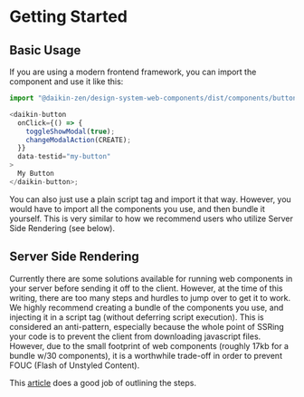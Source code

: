 
<Meta title="Components/Getting Started" />

# Getting Started

## Basic Usage

If you are using a modern frontend framework, you can import the component and use it like this:

```js
import "@daikin-zen/design-system-web-components/dist/components/button/index.js";

<daikin-button
  onClick={() => {
    toggleShowModal(true);
    changeModalAction(CREATE);
  }}
  data-testid="my-button"
>
  My Button
</daikin-button>;
```

You can also just use a plain script tag and import it that way.
However, you would have to import all the components you use, and then bundle it yourself.
This is very similar to how we recommend users who utilize Server Side Rendering (see below).

## Server Side Rendering

Currently there are some solutions available for running web components in your server before sending it off to the client.
However, at the time of this writing, there are too many steps and hurdles to jump over to get it to work.
We highly recommend creating a bundle of the components you use, and injecting it in a script tag (without deferring script execution).
This is considered an anti-pattern, especially because the whole point of SSRing your code is to prevent the client from downloading javascript files.
However, due to the small footprint of web components (roughly 17kb for a bundle w/30 components), it is a worthwhile trade-off in order to prevent FOUC (Flash of Unstyled Content).

This [article](https://css-tricks.com/using-web-components-with-next-or-any-ssr-framework/) does a good job of outlining the steps.
